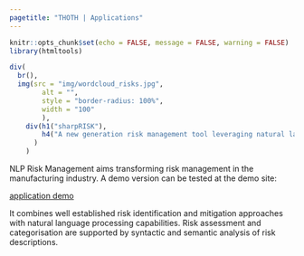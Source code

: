 ```yaml
---
pagetitle: "THOTH | Applications"
---
```


```r
knitr::opts_chunk$set(echo = FALSE, message = FALSE, warning = FALSE)
library(htmltools)
```

```r

div(
  br(),
  img(src = "img/wordcloud_risks.jpg",
        alt = "",
        style = "border-radius: 100%",
        width = "100"
        ),
    div(h1("sharpRISK"),
        h4("A new generation risk management tool leveraging natural language processing")
      )
    )
```

NLP Risk Management aims transforming risk management in the manufacturing industry. 
A demo version can be tested at the demo site:

[application demo](https://emergingfactory.shinyapps.io/sharprisk/)  

It combines well established risk identification and mitigation approaches with natural language processing capabilities. Risk assessment and categorisation are supported by syntactic and semantic analysis of risk descriptions. 
